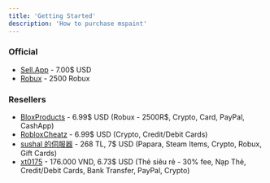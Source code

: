 ```yaml
---
title: 'Getting Started'
description: 'How to purchase mspaint'
---
```


### Official
- [Sell.App](/purchase/sellapp) - 7.00$ USD
- [Robux](/purchase/robux) - 2500 Robux

### Resellers
- [BloxProducts](/purchase/bloxproducts) - 6.99\$ USD (Robux - 2500R\$, Crypto, Card, PayPal, CashApp)
- [RobloxCheatz](/purchase/robloxcheatz) - 6.99\$ USD (Crypto, Credit/Debit Cards)
- [sushal 的伺服器](discord.gg/sushal) - 268 TL, 7\$ USD (Papara, Steam Items, Crypto, Robux, Gift Cards)
- [xt0175](https://dichvu30s.io.vn/) - 176.000 VND, 6.73\$ USD (Thẻ siêu rẻ - 30% fee, Nạp Thẻ, Credit/Debit Cards, Bank Transfer, PayPal, Crypto)
